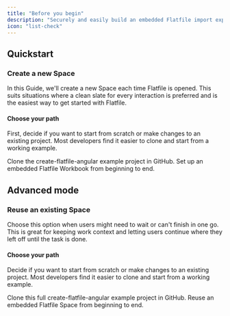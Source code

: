 ```yaml
---
title: "Before you begin"
description: "Securely and easily build an embedded Flatfile import experience into your Angular application."
icon: "list-check"
---
```


## Quickstart

### Create a new Space

In this Guide, we'll create a new Space each time Flatfile is opened. This suits situations where a clean slate for every interaction is preferred and is the easiest way to get started with Flatfile.

#### Choose your path

First, decide if you want to start from scratch or make changes to an existing project. Most developers find it easier to clone and start from a working example.

<CardGroup cols={2}>
  <Card
    title="Start from a working example"
    href="https://github.com/FlatFilers/create-flatfile-angular"
    icon="star"
  >
    Clone the create-flatfile-angular example project in GitHub.
  </Card>
  <Card title="Start from scratch" href="../angular/new_space" icon="pencil">
    Set up an embedded Flatfile Workbook from beginning to end.
  </Card>
</CardGroup>

## Advanced mode

### Reuse an existing Space

Choose this option when users might need to wait or can't finish in one go. This is
great for keeping work context and letting users continue where they left
off until the task is done.

#### Choose your path

Decide if you want to start from scratch or make changes to an existing project. Most developers find it easier to clone and start from a working example.

<CardGroup cols={2}>
  <Card
    title="Start from a working example"
    icon="star"
    href="https://github.com/FlatFilers/create-flatfile-angular/blob/main/src/app/reuse.component.ts"
  >
    Clone this full create-flatfile-angular example project in GitHub.
  </Card>
  <Card title="Start from scratch" href="../vue/reuse_space" icon="pencil">
    Reuse an embedded Flatfile Space from beginning to end.
  </Card>
</CardGroup>
